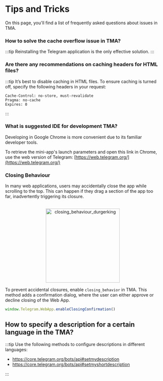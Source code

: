 
# Tips and Tricks


On this page, you'll find a list of frequently asked questions about issues in TMA.

### How to solve the cache overflow issue in TMA?

:::tip
Reinstalling the Telegram application is the only effective solution.
:::


### Are there any recommendations on caching headers for HTML files?

:::tip
It’s best to disable caching in HTML files. To ensure caching is turned off, specify the following headers in your request:

```curl
Cache-Control: no-store, must-revalidate
Pragma: no-cache
Expires: 0
```
:::


### What is suggested IDE for development TMA?

Developing in Google Chrome is more convenient due to its familiar developer tools.

To retrieve the mini-app's launch parameters and open this link in Chrome, use the web version of Telegram: [https://web.telegram.org/](https://web.telegram.org/)



### Closing Behaviour


In many web applications, users may accidentally close the app while scrolling to the top. This can happen if they drag a section of the app too far, inadvertently triggering its closure.


<p align="center">
    <br />
    <img width="240" src="/img/docs/telegram-apps/closing-behaviour.svg" alt="closing_behaviour_durgerking" />
    <br />
</p>


To prevent accidental closures, enable `closing_behavior` in TMA. This method adds a confirmation dialog, where the user can either approve or decline closing of the Web App.



```typescript
window.Telegram.WebApp.enableClosingConfirmation()
```


## How to specify a description for a certain language in the TMA?

:::tip
Use the following methods to configure descriptions in different languages:

* https://core.telegram.org/bots/api#setmydescription
* https://core.telegram.org/bots/api#setmyshortdescription

:::
